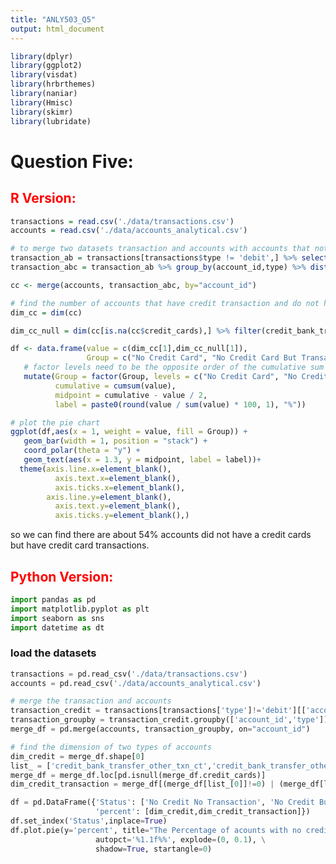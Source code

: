 ```yaml
---
title: "ANLY503_Q5"
output: html_document
---
```


```r
library(dplyr)
library(ggplot2)
library(visdat)
library(hrbrthemes)
library(naniar)
library(Hmisc)
library(skimr)
library(lubridate)
```

# Question Five:


## <span style="color:red">R Version:</span>

```r
transactions = read.csv('./data/transactions.csv')
accounts = read.csv('./data/accounts_analytical.csv')
```

```r
# to merge two datasets transaction and accounts with accounts that not have credit cards
transaction_ab = transactions[transactions$type != 'debit',] %>% select(account_id,type)
transaction_abc = transaction_ab %>% group_by(account_id,type) %>% distinct()

cc <- merge(accounts, transaction_abc, by="account_id")

# find the number of accounts that have credit transaction and do not have credit transactions
dim_cc = dim(cc)

dim_cc_null = dim(cc[is.na(cc$credit_cards),] %>% filter(credit_bank_transfer_other_txn_ct!=0 | credit_bank_transfer_other_txn_tot != 0 | credit_bank_transfer_other_avg_txn != 0 | credit_cash_other_txn_ct!= 0))
```

```r

df <- data.frame(value = c(dim_cc[1],dim_cc_null[1]),
                 Group = c("No Credit Card", "No Credit Card But Transaction")) %>%
   # factor levels need to be the opposite order of the cumulative sum of the values
   mutate(Group = factor(Group, levels = c("No Credit Card", "No Credit Card But Transaction")),
          cumulative = cumsum(value),
          midpoint = cumulative - value / 2,
          label = paste0(round(value / sum(value) * 100, 1), "%"))

# plot the pie chart
ggplot(df,aes(x = 1, weight = value, fill = Group)) +
   geom_bar(width = 1, position = "stack") +
   coord_polar(theta = "y") +
   geom_text(aes(x = 1.3, y = midpoint, label = label))+
  theme(axis.line.x=element_blank(),
          axis.text.x=element_blank(),
          axis.ticks.x=element_blank(),
        axis.line.y=element_blank(),
          axis.text.y=element_blank(),
          axis.ticks.y=element_blank(),)
```

so we can find there are about 54% accounts did not have a credit cards but have credit card transactions.


## <span style="color:red">Python Version:</span>

```python
import pandas as pd
import matplotlib.pyplot as plt
import seaborn as sns
import datetime as dt
```

### load the datasets

```python
transactions = pd.read_csv('./data/transactions.csv')
accounts = pd.read_csv('./data/accounts_analytical.csv')
```

```python
# merge the transaction and accounts
transaction_credit = transactions[transactions['type']!='debit'][['account_id','type']]
transaction_groupby = transaction_credit.groupby(['account_id','type']).max()
merge_df = pd.merge(accounts, transaction_groupby, on="account_id")
```

```python
# find the dimension of two types of accounts
dim_credit = merge_df.shape[0]
list_ = ['credit_bank_transfer_other_txn_ct','credit_bank_transfer_other_txn_tot','credit_bank_transfer_other_avg_txn','credit_cash_other_txn_ct']
merge_df = merge_df.loc[pd.isnull(merge_df.credit_cards)]
dim_credit_transaction = merge_df[(merge_df[list_[0]]!=0) | (merge_df[list_[1]]!=0) | (merge_df[list_[2]]!=0) | (merge_df[list_[3]]!=0)].shape[0]

```

```python
df = pd.DataFrame({'Status': ['No Credit No Transaction', 'No Credit But Transaction'],
                   'percent': [dim_credit,dim_credit_transaction]})
df.set_index('Status',inplace=True)
df.plot.pie(y='percent', title="The Percentage of acounts with no credit card but credit transactions", legend=False, \
                   autopct='%1.1f%%', explode=(0, 0.1), \
                   shadow=True, startangle=0)
```